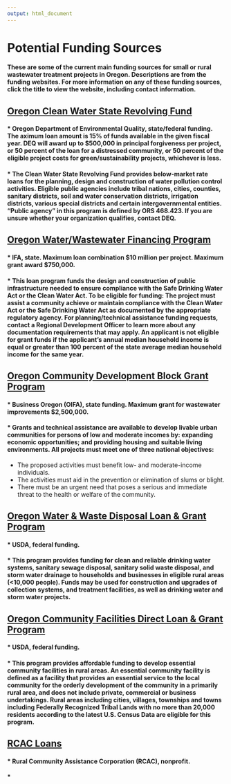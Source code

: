 ```yaml
---
output: html_document
---
```


# Potential Funding Sources  
#### These are some of the current main funding sources for small or rural wastewater treatment projects in Oregon. Descriptions are from the funding websites. For more information on any of these funding sources, click the title to view the website, including contact information.  
## [Oregon Clean Water State Revolving Fund](https://www.oregon.gov/deq/wq/cwsrf/Pages/default.aspx)  
#### * Oregon Department of Environmental Quality, state/federal funding. The aximum loan amount is 15% of funds available in the given fiscal year. DEQ will award up to $500,000 in principal forgiveness per project, or 50 percent of the loan for a distressed community, or 50 percent of the eligible project costs for green/sustainability projects, whichever is less.  
#### * The Clean Water State Revolving Fund provides below-market rate loans for the planning, design and construction of water pollution control activities. Eligible public agencies include tribal nations, cities, counties, sanitary districts, soil and water conservation districts, irrigation districts, various special districts and certain intergovernmental entities. "Public agency” in this program is defined by ORS 468.423. If you are unsure whether your organization qualifies, contact DEQ.  

## [Oregon Water/Wastewater Financing Program](http://www.orinfrastructure.org/Infrastructure-Programs/WW/) 
#### * IFA, state. Maximum loan combination $10 million per project. Maximum grant award $750,000.   
#### *  This loan program funds the design and construction of public infrastructure needed to ensure compliance with the Safe Drinking Water Act or the Clean Water Act. To be eligible for funding: The project must assist a community achieve or maintain compliance with the Clean Water Act or the Safe Drinking Water Act as documented by the appropriate regulatory agency. For planning/technical assistance funding requests, contact a Regional Development Officer to learn more about any documentation requirements that may apply. An applicant is not eligible for grant funds if the applicant's annual median household income is equal or greater than 100 percent of the state average median household income for the same year.  

## [Oregon Community Development Block Grant Program](http://www.orinfrastructure.org/Infrastructure-Programs/CDBG/)   
#### * Business Oregon (OIFA), state funding. Maximum grant for wastewater improvements $2,500,000.   
#### *  Grants and technical assistance are available to develop livable urban communities for persons of low and moderate incomes by: expanding economic opportunities; and providing housing and suitable living environments. All projects must meet one of three national objectives:    
+ The proposed activities must benefit low- and moderate-income individuals.  
+ The activities must aid in the prevention or elimination of slums or blight.  
+ There must be an urgent need that poses a serious and immediate threat to the health or welfare of the community.  

## [Oregon Water & Waste Disposal Loan & Grant Program](https://www.rd.usda.gov/programs-services/water-waste-disposal-loan-grant-program/or)    
#### * USDA, federal funding.     
#### * This program provides funding for clean and reliable drinking water systems, sanitary sewage disposal, sanitary solid waste disposal, and storm water drainage to households and businesses in eligible rural areas (<10,000 people). Funds may be used for construction and upgrades of collection systems, and treatment facilities, as well as drinking water and storm water projects.  

## [Oregon Community Facilities Direct Loan & Grant Program]()    
#### * USDA, federal funding.   
#### * This program provides affordable funding to develop essential community facilities in rural areas. An essential community facility is defined as a facility that provides an essential service to the local community for the orderly development of the community in a primarily rural area, and does not include private, commercial or business undertakings. Rural areas including cities, villages, townships and towns including Federally Recognized Tribal Lands with no more than 20,000 residents according to the latest U.S. Census Data are eligible for this program.  

## [RCAC Loans]() 
#### * Rural Community Assistance Corporation (RCAC), nonprofit.  
#### * 

